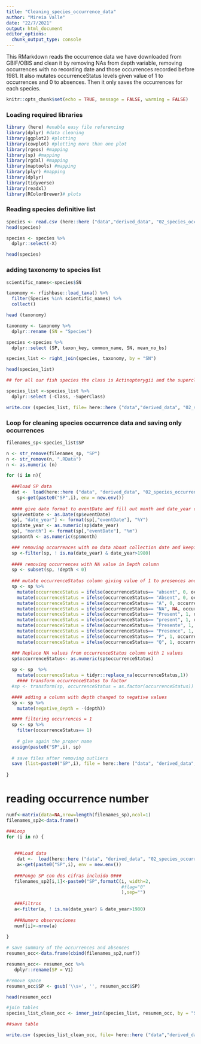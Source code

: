 ```yaml
---
title: "Cleaning_species_occurrence_data"
author: "Mireia Valle"
date: "22/7/2021"
output: html_document
editor_options: 
  chunk_output_type: console
---
```


This RMarkdown reads the occurrence data we have downloaded from GBIF/OBIS and clean it by removing NAs from depth variable, removing occurrences with no recording date and those occurrences recorded before 1981. It also mutates occurrenceStatus levels given value of 1 to occurrences and 0 to absences. Then it only saves the occurrences for each species. 

```r
knitr::opts_chunk$set(echo = TRUE, message = FALSE, warming = FALSE)
```

### Loading required libraries

```r
library (here) #enable easy file referencing 
library(dplyr) #data cleaning
library(ggplot2) #plotting
library(cowplot) #plotting more than one plot
library(rgeos) #mapping
library(sp) #mapping
library(rgdal) #mapping
library(maptools) #mapping
library(plyr) #mapping
library(dplyr)
library(tidyverse)
library(readxl)
library(RColorBrewer)# plots
```

### Reading species definitive list

```r
species <- read.csv (here::here ("data","derived_data", "02_species_occurrences", "species_list_pa_top_63.csv"))
head(species)

species <- species %>% 
  dplyr::select(-X)

head(species)
```

### adding taxonomy to species list
```r
scientific_names<-species$SN

taxonomy <- rfishbase::load_taxa() %>% 
  filter(Species %in% scientific_names) %>%
  collect()

head (taxonomy)

taxonomy <- taxonomy %>% 
  dplyr::rename (SN = "Species") 

species <-species %>% 
  dplyr::select (SP, taxon_key, common_name, SN, mean_no_bs)

species_list <- right_join(species, taxonomy, by = "SN")

head(species_list)

## for all our fish species the class is Actinopterygii and the superclass is Osteichthyes, so we left those column out

species_list <-species_list %>% 
  dplyr::select (-Class, -SuperClass)

write.csv (species_list, file= here::here ("data","derived_data", "02_species_occurrences", "species_list_pa_top_taxonomy_63.csv"))
```

### Loop for cleaning species occurrence data and saving only occurrences
```r

filenames_sp<-species_list$SP

n <- str_remove(filenames_sp, "SP")
n <- str_remove(n, ".RData")
n <- as.numeric (n)

for (i in n){
  
  ###load SP data
  dat <-  load(here::here ("data", "derived_data", "02_species_occurrences", "00_fish_and_tuna_long_list_75", paste0("SP",i,".Rdata")))
    sp<-get(paste0("SP",i), env = new.env())
     
  #### give date format to eventDate and fill out month and date_year columns
  sp$eventDate <- as.Date(sp$eventDate)
  sp[, "date_year"] <- format(sp[,"eventDate"], "%Y")
  sp$date_year <- as.numeric(sp$date_year)
  sp[, "month"] <- format(sp[,"eventDate"], "%m")
  sp$month <- as.numeric(sp$month)

  ### removing occurrences with no data about collection date and keeping only those records collected after  1980 because the climatology that we are going to use for the models is from 1981 to 2010
  sp <-filter(sp, ! is.na(date_year) & date_year>1980)
  
  #### removing occurrences with NA value in Depth column
  sp <- subset(sp, !depth < 0)
  
  ### mutate occurrenceStatus column giving value of 1 to presences and 0 to absences
  sp <- sp %>% 
    mutate(occurrenceStatus = ifelse(occurrenceStatus== "absent", 0, occurrenceStatus)) %>%
    mutate(occurrenceStatus = ifelse(occurrenceStatus== "Absent", 0, occurrenceStatus)) %>% 
    mutate(occurrenceStatus = ifelse(occurrenceStatus== "A", 0, occurrenceStatus)) %>% 
    mutate(occurrenceStatus = ifelse(occurrenceStatus== "NA", NA, occurrenceStatus)) %>%
    mutate(occurrenceStatus = ifelse(occurrenceStatus== "Present", 1, occurrenceStatus)) %>% 
    mutate(occurrenceStatus = ifelse(occurrenceStatus== "present", 1, occurrenceStatus)) %>% 
    mutate(occurrenceStatus = ifelse(occurrenceStatus== "Presente", 1, occurrenceStatus)) %>% 
    mutate(occurrenceStatus = ifelse(occurrenceStatus== "Presence", 1, occurrenceStatus)) %>% 
    mutate(occurrenceStatus = ifelse(occurrenceStatus== "P", 1, occurrenceStatus)) %>% 
    mutate(occurrenceStatus = ifelse(occurrenceStatus== "Q", 1, occurrenceStatus))

  ### Replace NA values from occurrenceStatus column with 1 values
  sp$occurrenceStatus<- as.numeric(sp$occurrenceStatus)
  
  sp <- sp  %>% 
    mutate(occurrenceStatus = tidyr::replace_na(occurrenceStatus,1)) 
    #### transform occurrenceStatus to factor
  #sp <- transform(sp, occurrenceStatus = as.factor(occurrenceStatus))

  #### adding a column with depth changed to negative values
  sp <- sp %>% 
    mutate(negative_depth = -(depth)) 

  #### filtering occurrences = 1
  sp <- sp %>% 
    filter(occurrenceStatus== 1)
  
    # give again the proper name
  assign(paste0("SP",i), sp)
  
  # save files after removing outliers
  save (list=paste0("SP",i), file = here::here ("data", "derived_data", "02_species_occurrences", "01_species_occurrences_clean_63", paste0("SP",i, "new.RData")))
  
}

```

# reading occurrence number

```r

numf<-matrix(data=NA,nrow=length(filenames_sp),ncol=1)
filenames_sp2<-data.frame()

###Loop
for (i in n) {
  
  
   ###Load data
    dat <-  load(here::here ("data", "derived_data", "02_species_occurrences", "01_species_occurrences_clean_63", paste0("SP",i,".Rdata")))
    a<-get(paste0("SP",i), env = new.env())
  
   ###Pongo SP con dos cifras incluido 0###
   filenames_sp2[i,1]<-paste0("SP",formatC(i, width=2, 
                                           #flag="0"
                                           ),sep="")
   
   ###Filtros
   a<-filter(a, ! is.na(date_year) & date_year>1980)
   
   ###Numero observaciones
   numf[i]<-nrow(a)
   
}

# save summary of the occurrences and absences
resumen_occ<-data.frame(cbind(filenames_sp2,numf))

resumen_occ<- resumen_occ %>% 
   dplyr::rename(SP = V1) 

#remove space
resumen_occ$SP <- gsub('\\s+', '', resumen_occ$SP)

head(resumen_occ)

#join tables
species_list_clean_occ <- inner_join(species_list, resumen_occ, by = "SP")

##save table

write.csv (species_list_clean_occ, file= here::here ("data","derived_data", "02_species_occurrences", "species_list_clean_occ_63.csv"))

```

